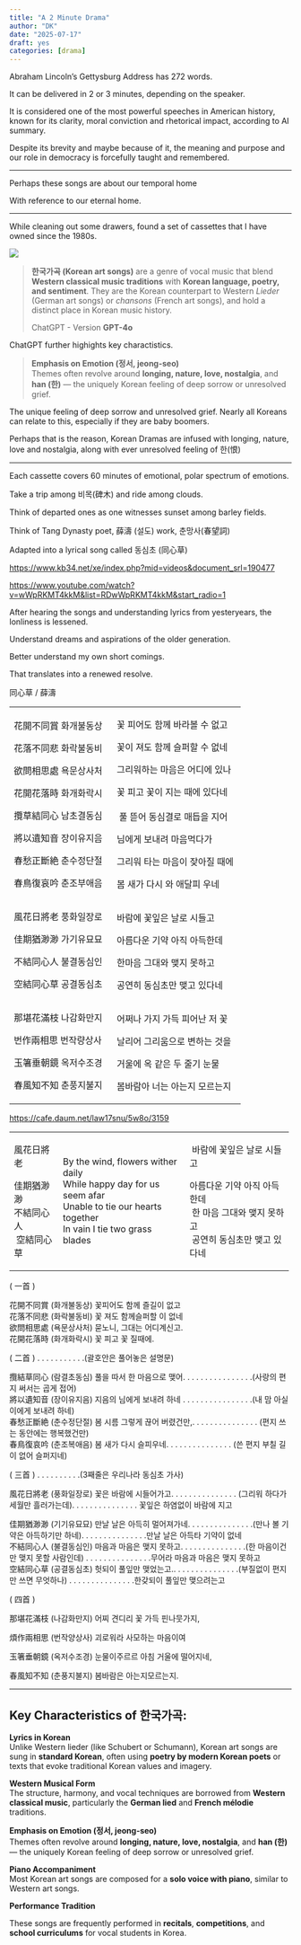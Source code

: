 ```yaml
---
title: "A 2 Minute Drama"
author: "DK"
date: "2025-07-17"
draft: yes
categories: [drama]
---
```


Abraham Lincoln's Gettysburg Address has 272 words.

It can be delivered in 2 or 3 minutes, depending on the speaker.

It is considered one of the most powerful speeches in American history, known for its clarity, moral conviction and rhetorical impact, according to AI summary.

Despite its brevity and maybe because of it, the meaning and purpose and our role in democracy is forcefully taught and remembered.

---

Perhaps these songs are about our temporal home

With reference to our eternal home.

------------------------------------------------------------------------

While cleaning out some drawers, found a set of cassettes that I have owned since the 1980s.

![](images/20250705_084635%20(1).jpg)

> **한국가곡 (Korean art songs)** are a genre of vocal music that blend **Western classical music traditions** with **Korean language, poetry, and sentiment**. They are the Korean counterpart to Western *Lieder* (German art songs) or *chansons* (French art songs), and hold a distinct place in Korean music history.
>
> ChatGPT - Version **GPT-4o**

ChatGPT further highights key charactistics.

> **Emphasis on Emotion (정서, jeong-seo)**\
> Themes often revolve around **longing, nature, love, nostalgia**, and **han (한)** — the uniquely Korean feeling of deep sorrow or unresolved grief.

The unique feeling of deep sorrow and unresolved grief. Nearly all Koreans can relate to this, especially if they are baby boomers.

Perhaps that is the reason, Korean Dramas are infused with longing, nature, love and nostalgia, along with ever unresolved feeling of 한(恨)

------------------------------------------------------------------------

Each cassette covers 60 minutes of emotional, polar spectrum of emotions.

Take a trip among 비목(碑木) and ride among clouds.

Think of departed ones as one witnesses sunset among barley fields.

Think of Tang Dynasty poet, 薛濤 (설도) work, 춘망사(春望詞)

Adapted into a lyrical song called 동심초 (同心草)

<https://www.kb34.net/xe/index.php?mid=videos&document_srl=190477>

<https://www.youtube.com/watch?v=wWpRKMT4kkM&list=RDwWpRKMT4kkM&start_radio=1>

After hearing the songs and understanding lyrics from yesteryears, the lonliness is lessened.

Understand dreams and aspirations of the older generation.

Better understand my own short comings.

That translates into a renewed resolve.

同心草 / 薛濤\

+-------------------------+--------------------------------+
| 花開不同賞 화개불동상   | 꽃 피어도 함께 바라볼 수 없고  |
|                         |                                |
| 花落不同悲 화락불동비   | 꽃이 져도 함께 슬퍼할 수 없네  |
|                         |                                |
| 欲問相思處 욕문상사처   | 그리워하는 마음은 어디에 있나  |
|                         |                                |
| 花開花落時 화개화락시 \ | 꽃 피고 꽃이 지는 때에 있다네\ |
|                         | \                              |
| 攬草結同心 남초결동심   |  풀 뜯어 동심결로 매듭을 지어  |
|                         |                                |
| 將以遺知音 장이유지음   | 님에게 보내려 마음먹다가       |
|                         |                                |
| 春愁正斷絶 춘수정단절   | 그리워 타는 마음이 잦아질 때에 |
|                         |                                |
| 春鳥復哀吟 춘조부애음\  | 봄 새가 다시 와 애달피 우네\   |
| \                       | \                              |
|                         |                                |
| 風花日將老 풍화일장로   | 바람에 꽃잎은 날로 시들고      |
|                         |                                |
| 佳期猶渺渺 가기유묘묘   | 아름다운 기약 아직 아득한데    |
|                         |                                |
| 不結同心人 불결동심인   | 한마음 그대와 맺지 못하고      |
|                         |                                |
| 空結同心草 공결동심초\  | 공연히 동심초만 맺고 있다네\   |
| \                       | \                              |
|                         |                                |
| 那堪花滿枝 나감화만지   | 어쩌나 가지 가득 피어난 저 꽃  |
|                         |                                |
| 번作兩相思 번작량상사   | 날리어 그리움으로 변하는 것을  |
|                         |                                |
| 玉箸垂朝鏡 옥저수조경   | 거울에 옥 같은 두 줄기 눈물    |
|                         |                                |
| 春風知不知 춘풍지불지   | 봄바람아 너는 아는지 모르는지  |
+-------------------------+--------------------------------+

<https://cafe.daum.net/law17snu/5w8o/3159>

+--------------+------------------------------------+------------------------------+
| 風花日將老   | By the wind, flowers wither daily\ |  바람에 꽃잎은 날로 시들고   |
|              | While happy day for us seem afar\  |                              |
| 佳期猶渺渺\  | Unable to tie our hearts together\ | 아름다운 기약 아직 아득한데\ |
| 不結同心人\  | In vain I tie two grass blades     |  한 마음 그대와 맺지 못하고\ |
|  空結同心草  |                                    |  공연히 동심초만 맺고 있다네 |
+--------------+------------------------------------+------------------------------+

( 一首 )

花開不同賞 (화개불동상) 꽃피어도 함께 즐길이 없고\
花落不同悲 (화락불동비) 꽃 져도 함께슬퍼할 이 없네\
欲問相思處 (욕문상사처) 묻노니, 그대는 어디계신고.\
花開花落時 (화개화락시) 꽃 피고 꽃 질때에.

( 二首 ) . . . . . . . . . . .(괄호안은 풀어놓은 설명문)

攬結草同心 (람결초동심) 풀을 따서 한 마음으로 맺어. . . . . . . . . . . . . . . .(사랑의 편지 써서는 곱게 접어)\
將以遺知音 (장이유지음) 지음의 님에게 보내려 하네 . . . . . . . . . . . . . . . .(내 맘 아실 이에게 보내려 하네)\
春愁正斷絶 (춘수정단절) 봄 시름 그렇게 끊어 버렸건만,. . . . . . . . . . . . . . . (편지 쓰는 동안에는 행복했건만)\
春鳥復哀吟 (춘조복애음) 봄 새가 다시 슬피우네. . . . . . . . . . . . . . . (쓴 편지 부칠 길이 없어 슬퍼지네)

( 三首 ) . . . . . . . . . .(3째줄은 우리나라 동심초 가사)

風花日將老 (풍화일장로) 꽃은 바람에 시들어가고. . . . . . . . . . . . . . . (그리워 하다가 세월만 흘러가는데). . . . . . . . . . . . . . . 꽃잎은 하염없이 바람에 지고

佳期猶渺渺 (기기유묘묘) 만날 날은 아득히 멀어져가네. . . . . . . . . . . . . . .(만나 볼 기약은 아득하기만 하네). . . . . . . . . . . . . . .만날 날은 아득타 기약이 없네\
不結同心人 (불결동심인) 마음과 마음은 맺지 못하고. . . . . . . . . . . . . . .(한 마음이건만 맺지 못할 사람인데) . . . . . . . . . . . . . . .무어라 마음과 마음은 맺지 못하고\
空結同心草 (공결동심초) 헛되이 풀잎만 맺었는고.. . . . . . . . . . . . . . .(부질없이 편지만 쓰면 무엇하나) . . . . . . . . . . . . . . .한갖되이 풀잎만 맺으려는고

( 四首 )

那堪花滿枝 (나감화만지) 어찌 견디리 꽃 가득 핀나뭇가지,

煩作兩相思 (번작양상사) 괴로워라 사모하는 마음이여

玉箸垂朝鏡 (옥저수조경) 눈물이주르르 아침 거울에 떨어지네,

春風知不知 (춘풍지불지) 봄바람은 아는지모르는지.

------------------------------------------------------------------------

## **Key Characteristics of 한국가곡:**

**Lyrics in Korean**\
Unlike Western lieder (like Schubert or Schumann), Korean art songs are sung in **standard Korean**, often using **poetry by modern Korean poets** or texts that evoke traditional Korean values and imagery.

**Western Musical Form**\
The structure, harmony, and vocal techniques are borrowed from **Western classical music**, particularly the **German lied** and **French mélodie** traditions.

**Emphasis on Emotion (정서, jeong-seo)**\
Themes often revolve around **longing, nature, love, nostalgia**, and **han (한)** — the uniquely Korean feeling of deep sorrow or unresolved grief.

**Piano Accompaniment**\
Most Korean art songs are composed for a **solo voice with piano**, similar to Western art songs.

**Performance Tradition**\

These songs are frequently performed in **recitals**, **competitions**, and **school curriculums** for vocal students in Korea.
